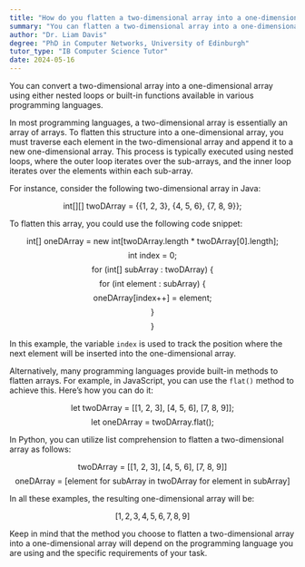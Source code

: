 ```yaml
---
title: "How do you flatten a two-dimensional array into a one-dimensional array?"
summary: "You can flatten a two-dimensional array into a one-dimensional array by using nested loops or built-in methods."
author: "Dr. Liam Davis"
degree: "PhD in Computer Networks, University of Edinburgh"
tutor_type: "IB Computer Science Tutor"
date: 2024-05-16
---
```


You can convert a two-dimensional array into a one-dimensional array using either nested loops or built-in functions available in various programming languages.

In most programming languages, a two-dimensional array is essentially an array of arrays. To flatten this structure into a one-dimensional array, you must traverse each element in the two-dimensional array and append it to a new one-dimensional array. This process is typically executed using nested loops, where the outer loop iterates over the sub-arrays, and the inner loop iterates over the elements within each sub-array.

For instance, consider the following two-dimensional array in Java:

$$
\text{int[][] twoDArray = \{ \{1, 2, 3\}, \{4, 5, 6\}, \{7, 8, 9\} \};}
$$

To flatten this array, you could use the following code snippet:

$$
\text{int[] oneDArray = new int[twoDArray.length * twoDArray[0].length];}
$$
$$
\text{int index = 0;}
$$
$$
\text{for (int[] subArray : twoDArray) \{}
$$
$$
\text{    for (int element : subArray) \{}
$$
$$
\text{        oneDArray[index++] = element;}
$$
$$
\text{    \}}
$$
$$
\text{\}}
$$

In this example, the variable `index` is used to track the position where the next element will be inserted into the one-dimensional array.

Alternatively, many programming languages provide built-in methods to flatten arrays. For example, in JavaScript, you can use the `flat()` method to achieve this. Here’s how you can do it:

$$
\text{let twoDArray = [[1, 2, 3], [4, 5, 6], [7, 8, 9]];}
$$
$$
\text{let oneDArray = twoDArray.flat();}
$$

In Python, you can utilize list comprehension to flatten a two-dimensional array as follows:

$$
\text{twoDArray = [[1, 2, 3], [4, 5, 6], [7, 8, 9]]}
$$
$$
\text{oneDArray = [element for subArray in twoDArray for element in subArray]}
$$

In all these examples, the resulting one-dimensional array will be:

$$
[1, 2, 3, 4, 5, 6, 7, 8, 9]
$$

Keep in mind that the method you choose to flatten a two-dimensional array into a one-dimensional array will depend on the programming language you are using and the specific requirements of your task.
    